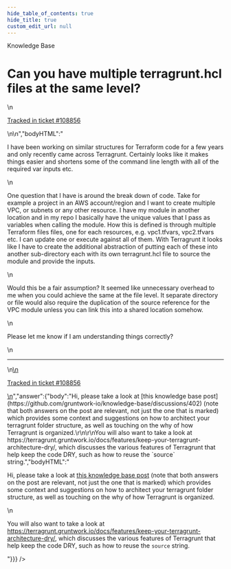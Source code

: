 ```yaml
---
hide_table_of_contents: true
hide_title: true
custom_edit_url: null
---
```



<CenterLayout>
<span className="title">Knowledge Base</span>
<h1>Can you have multiple terragrunt.hcl files at the same level?</h1>
<GitHub discussion={{"id":"D_kwDOF8slf84AP9A6","number":488,"author":{"login":"jamesosbourn"},"title":"Can you have multiple terragrunt.hcl files at the same level?","body":"\nI have been working on similar structures for Terraform code for a few years and only recently came across Terragrunt.  Certainly looks like it makes things easier and shortens some of the command line length with all of the required var inputs etc.\r\n\r\nOne question that I have is around the break down of code. Take for example a project in an AWS account/region and I want to create multiple VPC, or subnets or any other resource.  I have my module in another location and in my repo I basically have the unique values that I pass as variables when calling the module.  How this is defined is through multiple Terraform files files, one for each resources, e.g. vpc1.tfvars, vpc2.tfvars etc. I can update one or execute against all of them.  With Terragrunt it looks like I have to create the additional abstraction of putting each of these into another sub-directory each with its own terragrunt.hcl file to source the module and provide the inputs.\r\n\r\nWould this be a fair assumption?  It seemed like unnecessary overhead to me when you could achieve the same at the file level.  It separate directory or file would also require the duplication of the source reference for the VPC module unless you can link this into a shared location somehow.\r\n\r\nPlease let me know if I am understanding things correctly?\n\n---\n\n<ins datetime=\"2022-06-29T15:36:53Z\">\n  <p><a href=\"https://support.gruntwork.io/hc/requests/108856\">Tracked in ticket #108856</a></p>\n</ins>\n","bodyHTML":"<p dir=\"auto\">I have been working on similar structures for Terraform code for a few years and only recently came across Terragrunt.  Certainly looks like it makes things easier and shortens some of the command line length with all of the required var inputs etc.</p>\n<p dir=\"auto\">One question that I have is around the break down of code. Take for example a project in an AWS account/region and I want to create multiple VPC, or subnets or any other resource.  I have my module in another location and in my repo I basically have the unique values that I pass as variables when calling the module.  How this is defined is through multiple Terraform files files, one for each resources, e.g. vpc1.tfvars, vpc2.tfvars etc. I can update one or execute against all of them.  With Terragrunt it looks like I have to create the additional abstraction of putting each of these into another sub-directory each with its own terragrunt.hcl file to source the module and provide the inputs.</p>\n<p dir=\"auto\">Would this be a fair assumption?  It seemed like unnecessary overhead to me when you could achieve the same at the file level.  It separate directory or file would also require the duplication of the source reference for the VPC module unless you can link this into a shared location somehow.</p>\n<p dir=\"auto\">Please let me know if I am understanding things correctly?</p>\n<hr>\n<ins datetime=\"2022-06-29T15:36:53Z\">\n  <p dir=\"auto\"><a href=\"https://support.gruntwork.io/hc/requests/108856\" rel=\"nofollow\">Tracked in ticket #108856</a></p>\n</ins>","answer":{"body":"Hi, please take a look at [this knowledge base post](https://github.com/gruntwork-io/knowledge-base/discussions/402) (note that both answers on the post are relevant, not just the one that is marked) which provides some context and suggestions on how to architect your terragrunt folder structure, as well as touching on the why of how Terragrunt is organized.\r\n\r\nYou will also want to take a look at https://terragrunt.gruntwork.io/docs/features/keep-your-terragrunt-architecture-dry/, which discusses the various features of Terragrunt that help keep the code DRY, such as how to reuse the `source` string.","bodyHTML":"<p dir=\"auto\">Hi, please take a look at <a href=\"https://github.com/gruntwork-io/knowledge-base/discussions/402\" data-hovercard-type=\"discussion\" data-hovercard-url=\"/gruntwork-io/knowledge-base/discussions/402/hovercard\">this knowledge base post</a> (note that both answers on the post are relevant, not just the one that is marked) which provides some context and suggestions on how to architect your terragrunt folder structure, as well as touching on the why of how Terragrunt is organized.</p>\n<p dir=\"auto\">You will also want to take a look at <a href=\"https://terragrunt.gruntwork.io/docs/features/keep-your-terragrunt-architecture-dry/\" rel=\"nofollow\">https://terragrunt.gruntwork.io/docs/features/keep-your-terragrunt-architecture-dry/</a>, which discusses the various features of Terragrunt that help keep the code DRY, such as how to reuse the <code class=\"notranslate\">source</code> string.</p>"}}} />

</CenterLayout>
  

<!-- ##DOCS-SOURCER-START
{
  "sourcePlugin": "github-discussions",
  "hash": "69c8439e59004c946584c07b0eb9cc82"
}
##DOCS-SOURCER-END -->

